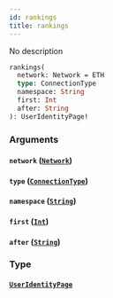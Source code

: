 ```yaml
---
id: rankings
title: rankings
---
```


No description

```graphql
rankings(
  network: Network = ETH
  type: ConnectionType
  namespace: String
  first: Int
  after: String
): UserIdentityPage!
```

### Arguments

#### `network` ([`Network`](/cyberconnect-api/reference/enums/network))

#### `type` ([`ConnectionType`](/cyberconnect-api/reference/enums/connection-type))

#### `namespace` ([`String`](/V1/cyberconnect-api/reference/scalars/string))

#### `first` ([`Int`](/cyberconnect-api/reference/scalars/int))

#### `after` ([`String`](/V1/cyberconnect-api/reference/scalars/string))

### Type

#### [`UserIdentityPage`](/cyberconnect-api/reference/objects/user-identity-page)

